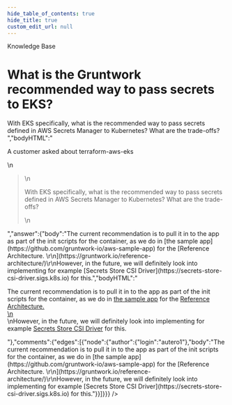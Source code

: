 ```yaml
---
hide_table_of_contents: true
hide_title: true
custom_edit_url: null
---
```



<CenterLayout>
<span class="title">Knowledge Base</span>
<h1>What is the Gruntwork recommended way to pass secrets to EKS?</h1>
<GitHub json={{"id":"D_kwDOF8slf84APCeG","number":302,"author":{"login":"zackproser"},"title":"What is the Gruntwork recommended way to pass secrets to EKS?","body":"A customer asked about terraform-aws-eks\r\n> With EKS specifically, what is the recommended way to pass secrets defined in AWS Secrets Manager to Kubernetes? What are the trade-offs? ","bodyHTML":"<p dir=\"auto\">A customer asked about terraform-aws-eks</p>\n<blockquote>\n<p dir=\"auto\">With EKS specifically, what is the recommended way to pass secrets defined in AWS Secrets Manager to Kubernetes? What are the trade-offs?</p>\n</blockquote>","answer":{"body":"The current recommendation is to pull it in to the app as part of the init scripts for the container, as we do in [the sample app](https://github.com/gruntwork-io/aws-sample-app) for the [Reference Architecture. \r\n](https://gruntwork.io/reference-architecture/)\r\nHowever, in the future, we will definitely look into implementing for example [Secrets Store CSI Driver](https://secrets-store-csi-driver.sigs.k8s.io) for this.","bodyHTML":"<p dir=\"auto\">The current recommendation is to pull it in to the app as part of the init scripts for the container, as we do in <a href=\"https://github.com/gruntwork-io/aws-sample-app\">the sample app</a> for the <a href=\"https://gruntwork.io/reference-architecture/\" rel=\"nofollow\">Reference Architecture.<br>\n</a><br>\nHowever, in the future, we will definitely look into implementing for example <a href=\"https://secrets-store-csi-driver.sigs.k8s.io\" rel=\"nofollow\">Secrets Store CSI Driver</a> for this.</p>"},"comments":{"edges":[{"node":{"author":{"login":"autero1"},"body":"The current recommendation is to pull it in to the app as part of the init scripts for the container, as we do in [the sample app](https://github.com/gruntwork-io/aws-sample-app) for the [Reference Architecture. \r\n](https://gruntwork.io/reference-architecture/)\r\nHowever, in the future, we will definitely look into implementing for example [Secrets Store CSI Driver](https://secrets-store-csi-driver.sigs.k8s.io) for this."}}]}}} />

</CenterLayout>
  

<!-- ##DOCS-SOURCER-START
{
  "sourcePlugin": "github-discussions",
  "hash": "ad2b1a7504b12c93a2ae64ada1ded7a4"
}
##DOCS-SOURCER-END -->

